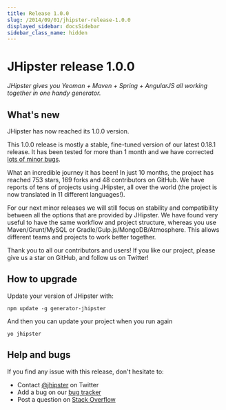 ```yaml
---
title: Release 1.0.0
slug: /2014/09/01/jhipster-release-1.0.0
displayed_sidebar: docsSidebar
sidebar_class_name: hidden
---
```


JHipster release 1.0.0
==================

*JHipster gives you Yeoman + Maven + Spring + AngularJS all working together in one handy generator.*

What's new
----------

JHipster has now reached its 1.0.0 version.

This 1.0.0 release is mostly a stable, fine-tuned version of our latest 0.18.1 release. It has been tested for more than 1 month and we have corrected [lots of minor bugs](https://github.com/jhipster/generator-jhipster/issues?q=milestone%3A1.0+is%3Aclosed).

What an incredible journey it has been! In just 10 months, the project has reached 753 stars, 169 forks and 48 contributors on GitHub. We have reports of tens of projects using JHipster, all over the world (the project is now translated in 11 different languages!).

For our next minor releases we will still focus on stability and compatibility between all the options that are provided by JHipster. We have found very useful to have the same workflow and project structure, whereas you use Maven/Grunt/MySQL or Gradle/Gulp.js/MongoDB/Atmosphere. This allows different teams and projects to work better together.

Thank you to all our contributors and users! If you like our project, please give us a star on GitHub, and follow us on Twitter!

How to upgrade
------------

Update your version of JHipster with:

```
npm update -g generator-jhipster
```

And then you can update your project when you run again

```
yo jhipster
```

Help and bugs
--------------

If you find any issue with this release, don't hesitate to:

- Contact [@jhipster](https://twitter.com/jhipster) on Twitter
- Add a bug on our [bug tracker](https://github.com/jhipster/generator-jhipster/issues?state=open)
- Post a question on [Stack Overflow](http://stackoverflow.com/tags/jhipster/info)
